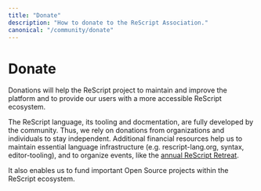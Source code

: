 ```yaml
---
title: "Donate"
description: "How to donate to the ReScript Association."
canonical: "/community/donate"
---
```


# Donate

Donations will help the ReScript project to maintain and improve the platform and to provide our users with a more accessible ReScript ecosystem.

The ReScript language, its tooling and docmentation, are fully developed by the community. Thus, we rely on donations from organizations and individuals to stay independent. Additional financial resources help us to maintain essential language infrastructure (e.g. rescript-lang.org, syntax, editor-tooling), and to organize events, like the [annual ReScript Retreat](/blog/retreats).

It also enables us to fund important Open Source projects within the ReScript ecosystem.


<DonationForm />
